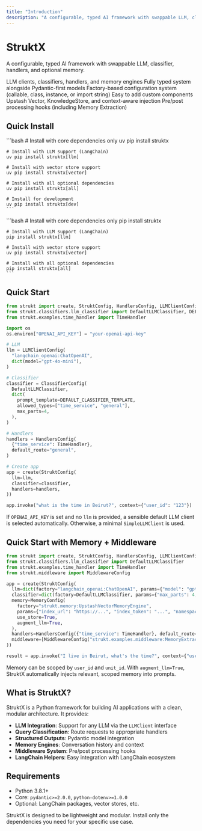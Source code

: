 ```yaml
---
title: "Introduction"
description: "A configurable, typed AI framework with swappable LLM, classifier, handlers, and optional memory"
---
```


# StruktX

A configurable, typed AI framework with swappable LLM, classifier, handlers, and optional memory.

<CardGroup cols={2}>
  <Card title="Swappable Components" icon="arrows-repeat" iconType="regular" href="/configuration">
    LLM clients, classifiers, handlers, and memory engines
  </Card>
  <Card title="Type Safety" icon="note-sticky" href="/configuration">
    Fully typed system alongside Pydantic-first models
  </Card>
  <Card title="Configurable" icon="wrench-simple" href="/configuration">
    Factory-based configuration system (callable, class, instance, or import string)
  </Card>
  <Card title="Extensible" icon="plug" href="/examples">
    Easy to add custom components
  </Card>
  <Card title="Scoped Memory" icon="head-side-brain" href="/configuration#memory-configuration">
    Upstash Vector, KnowledgeStore, and context-aware injection
  </Card>
  <Card title="Middleware" icon="arrow-progress" href="/middleware">
    Pre/post processing hooks (including Memory Extraction)
  </Card>
</CardGroup>

## Quick Install

<Tabs>
  <Tab title="uv (Recommended)">
    ```bash
    # Install with core dependencies only
    uv pip install struktx
    
    # Install with LLM support (LangChain)
    uv pip install struktx[llm]
    
    # Install with vector store support
    uv pip install struktx[vector]
    
    # Install with all optional dependencies
    uv pip install struktx[all]
    
    # Install for development
    uv pip install struktx[dev]
    ```
  </Tab>
  <Tab title="pip">
    ```bash
    # Install with core dependencies only
    pip install struktx
    
    # Install with LLM support (LangChain)
    pip install struktx[llm]
    
    # Install with vector store support
    uv pip install struktx[vector]
    
    # Install with all optional dependencies
    pip install struktx[all]
    ```
  </Tab>
</Tabs>

## Quick Start

```python
from strukt import create, StruktConfig, HandlersConfig, LLMClientConfig, ClassifierConfig
from strukt.classifiers.llm_classifier import DefaultLLMClassifier, DEFAULT_CLASSIFIER_TEMPLATE
from strukt.examples.time_handler import TimeHandler

import os
os.environ["OPENAI_API_KEY"] = "your-openai-api-key"
```

```python
# LLM
llm = LLMClientConfig(
  "langchain_openai:ChatOpenAI",
  dict(model="gpt-4o-mini"),
)
```

```python
# Classifier
classifier = ClassifierConfig(
  DefaultLLMClassifier,
  dict(
    prompt_template=DEFAULT_CLASSIFIER_TEMPLATE,
    allowed_types=["time_service", "general"],
    max_parts=4,
  ),
)
```

```python
# Handlers
handlers = HandlersConfig(
  {"time_service": TimeHandler},
  default_route="general",
)
```

```python
# Create app
app = create(StruktConfig(
  llm=llm,
  classifier=classifier,
  handlers=handlers,
))

app.invoke("what is the time in Beirut?", context={"user_id": "123"})
```

<Info>
  If <code>OPENAI_API_KEY</code> is set and no <code>llm</code> is provided, a sensible default LLM client is selected automatically. Otherwise, a minimal <code>SimpleLLMClient</code> is used.
</Info>

## Quick Start with Memory + Middleware

```python
from strukt import create, StruktConfig, HandlersConfig, LLMClientConfig, ClassifierConfig, MemoryConfig
from strukt.classifiers.llm_classifier import DefaultLLMClassifier
from strukt.examples.time_handler import TimeHandler
from strukt.middleware import MiddlewareConfig

app = create(StruktConfig(
  llm=dict(factory="langchain_openai:ChatOpenAI", params={"model": "gpt-4o-mini"}),
  classifier=dict(factory=DefaultLLMClassifier, params={"max_parts": 4, "allowed_types": ["time_service", "general", "memory_extraction"]}),
  memory=MemoryConfig(
    factory="strukt.memory:UpstashVectorMemoryEngine",
    params={"index_url": "https://...", "index_token": "...", "namespace": "app1"},
    use_store=True,
    augment_llm=True,
  ),
  handlers=HandlersConfig({"time_service": TimeHandler}, default_route="general"),
  middleware=[MiddlewareConfig("strukt.examples.middleware:MemoryExtractionMiddleware")],
))

result = app.invoke("I live in Beirut, what's the time?", context={"user_id": "u1", "unit_id": "apt-101"})
```

<Info>
  Memory can be scoped by <code>user_id</code> and <code>unit_id</code>. With <code>augment_llm=True</code>, StruktX automatically injects relevant, scoped memory into prompts.
</Info>

## What is StruktX?

StruktX is a Python framework for building AI applications with a clean, modular architecture. It provides:

- **LLM Integration**: Support for any LLM via the `LLMClient` interface
- **Query Classification**: Route requests to appropriate handlers
- **Structured Outputs**: Pydantic model integration
- **Memory Engines**: Conversation history and context
- **Middleware System**: Pre/post processing hooks
- **LangChain Helpers**: Easy integration with LangChain ecosystem

## Requirements

- Python 3.8.1\+
- Core: `pydantic>=2.0.0`, `python-dotenv>=1.0.0`
- Optional: LangChain packages, vector stores, etc.

<Note>
  StruktX is designed to be lightweight and modular. Install only the dependencies you need for your specific use case.
</Note>